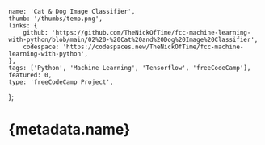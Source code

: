 	name: 'Cat & Dog Image Classifier',
	thumb: '/thumbs/temp.png',
	links: {
		github: 'https://github.com/TheNickOfTime/fcc-machine-learning-with-python/blob/main/02%20-%20Cat%20and%20Dog%20Image%20Classifier',
		codespace: 'https://codespaces.new/TheNickOfTime/fcc-machine-learning-with-python',
	},
	tags: ['Python', 'Machine Learning', 'Tensorflow', 'freeCodeCamp'],
	featured: 0,
	type: 'freeCodeCamp Project',
};

# {metadata.name}
